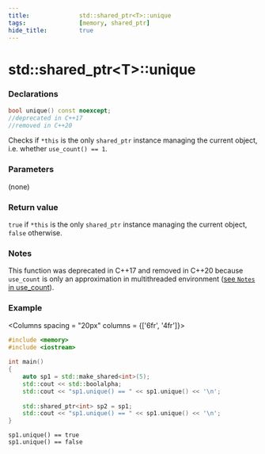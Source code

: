 ```yaml
---
title:              std::shared_ptr<T>::unique
tags:               [memory, shared_ptr]
hide_title:         true
---
```



# std::shared_ptr&lt;T>::unique

### Declarations


```cpp
bool unique() const noexcept;
//deprecated in C++17
//removed in C++20
```

Checks if `*this` is the only `shared_ptr` instance managing the current object, i.e. whether `use_count() == 1`.

### Parameters
(none)

### Return value
`true` if `*this` is the only `shared_ptr` instance managing the current object, `false` otherwise.

### Notes
This function was deprecated in C++17 and removed in C++20 because `use_count` is only an approximation in multithreaded environment 
([see `Notes` in use_count](/docs/std/memory/_shared_ptr/use_count#notes)).

### Example

<Columns spacing = "20px" columns = {['6fr', '4fr']}>
<div>

```cpp
#include <memory> 
#include <iostream> 
 
int main() 
{ 
    auto sp1 = std::make_shared<int>(5);
    std::cout << std::boolalpha;
    std::cout << "sp1.unique() == " << sp1.unique() << '\n'; 
 
    std::shared_ptr<int> sp2 = sp1; 
    std::cout << "sp1.unique() == " << sp1.unique() << '\n'; 
}
```

</div>
<div>

```plaintext title="Possible Result"
sp1.unique() == true
sp1.unique() == false
```

</div>
</Columns>